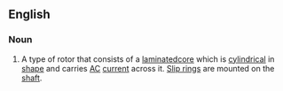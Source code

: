 ==English==

===Noun===
{{en-noun}}

# A type of rotor that consists of a [[laminated]][[core]] which is [[cylindrical]] in [[shape]] and carries [[AC]] [[current]] across it. [[slip ring|Slip rings]] are mounted on the [[shaft]].